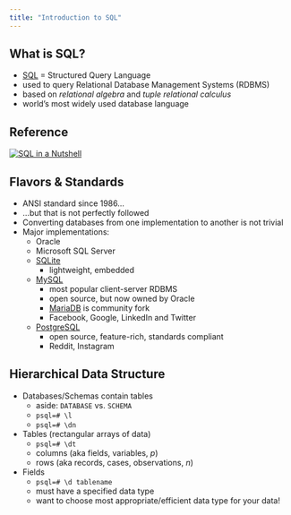 ```yaml
---
title: "Introduction to SQL"
---
```


## What is SQL?

- [SQL](http://en.wikipedia.org/wiki/SQL) = Structured Query Language
- used to query Relational Database Management Systems (RDBMS)
- based on *relational algebra* and *tuple relational calculus*
- world's most widely used database language

## Reference

[![SQL in a Nutshell](https://images-na.ssl-images-amazon.com/images/I/41yJ%2BbL2PNL._SX337_BO1,204,203,200_.jpg)](http://www.amazon.com/SQL-Nutshell-OReilly-Kevin-Kline/dp/0596518846/ref=sr_1_1?s=books&ie=UTF8&qid=1433865473&sr=1-1&keywords=sql+in+a+nutshell)

## Flavors & Standards

- ANSI standard since 1986...
- ...but that is not perfectly followed
- Converting databases from one implementation to another is not trivial
- Major implementations:
    - Oracle
    - Microsoft SQL Server
    - [SQLite](http://en.wikipedia.org/wiki/SQLite) 
        - lightweight, embedded
    - [MySQL](http://en.wikipedia.org/wiki/MySQL)
        - most popular client-server RDBMS
        - open source, but now owned by Oracle
        - [MariaDB](http://en.wikipedia.org/wiki/MariaDB) is community fork
        - Facebook, Google, LinkedIn and Twitter
    - [PostgreSQL](http://en.wikipedia.org/wiki/PostgreSQL)
        - open source, feature-rich, standards compliant
        - Reddit, Instagram
        
## Hierarchical Data Structure

- Databases/Schemas contain tables
    - aside: `DATABASE` vs. `SCHEMA`
    - `psql=# \l` 
    - `psql=# \dn` 
- Tables (rectangular arrays of data)
    - `psql=# \dt` 
    - columns (aka fields, variables, $p$)
    - rows (aka records, cases, observations, $n$)
- Fields 
    - `psql=# \d tablename` 
    - must have a specified data type
    - want to choose most appropriate/efficient data type for your data!
    